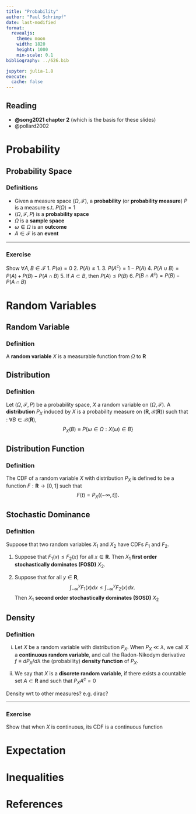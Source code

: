 ```yaml
---
title: "Probability"
author: "Paul Schrimpf"
date: last-modified
format:
  revealjs:
    theme: moon
    width: 1820
    height: 1000
    min-scale: 0.1
bibliography: ../626.bib

jupyter: julia-1.8
execute:
  cache: false
---
```


## Reading

- **@song2021 chapter 2** (which is the basis for these slides)
- @pollard2002

# Probability

## Probability Space

::: {.callout-tip icon=false}

### Definitions

- Given a measure space $(\Omega ,\mathscr{F})$, a **probability** (or **probability measure**)$\ P$ is a
measure s.t. $P(\Omega )=1$
-  $(\Omega ,\mathscr{F}, P)$ is a **probability space**
- $\Omega$ is a **sample space**
- $\omega \in \Omega$ is an **outcome**
- $A \in \mathscr{F}$ is an **event**

:::

---

::: {.callout-note icon=false}

### Exercise

Show $\forall A, B \in \mathscr{F}$
1. $P(\varnothing )=0$
2. $P(A)\leq 1.$
3. $P(A^{c})=1-P(A)$
4. $P(A\cup B)=P(A)+P(B)-P(A\cap B)$
5. If $A\subset B$, then $P(A)\leq P(B)$
6. $P(B\cap A^{c})=P(B)-P(A\cap B)$

:::

# Random Variables

## Random Variable

::: {.callout-tip icon=false}

### Definition

A **random variable** $X$ is a measurable function from $\Omega$ to $\mathbf{R}$

:::

## Distribution

::: {.callout-tip icon=false}

### Definition

Let $(\Omega ,\mathscr{F},P)$ be a probability space, $X$ a random variable on $(\Omega ,\mathscr{F})$.
A **distribution** $P_{X}$ induced by $X$ is a probability measure on $(\mathbf{R},\mathscr{B}(\mathbf{R}))$ such
that : $\forall B\in \mathscr{B}(\mathbf{R})$,
$$
P_{X}(B)\equiv P\left\{ \omega \in \Omega :X(\omega )\in B\right\}
$$

:::

## Distribution Function

::: {.callout-tip icon=false}

### Definition

The CDF of a random variable $X$ with
distribution $P_{X}$ is defined to be a function
$F:\mathbf{R}\rightarrow [0,1]$ such that
$$
F(t)=P_{X}\left( (-\infty ,t]\right) .
$$

:::

## Stochastic Dominance

::: {.callout-tip icon=false}

### Definition

Suppose that two random variables $X_1$ and $X_2$ have CDFs $F_1$ and $F_2$.

1. Suppose that $F_1(x) \le F_2(x)$ for all $x \in \mathbf{R}$. Then $X_1$ **first order stochastically dominates (FOSD)** $X_2$.

2. Suppose that for all $y \in \mathbf{R}$,
$$
		\int_{-\infty}^y F_1(x) dx \le \int_{-\infty}^y F_2(x) dx.
$$
    Then $X_1$ **second order stochastically dominates (SOSD)** $X_2$
:::

## Density

::: {.callout-tip icon=false}

### Definition

(i) Let $X$ be a random variable with
distribution $P_{X}$. When $P_{X}\ll \lambda$, we call $X$ a
**continuous random variable**, and call the Radon-Nikodym derivative
$f\equiv dP_{X}/d\lambda$ the (probability) **density function** of $P_{X}$.

(ii) We say that $X$ is a **discrete random variable**, if
there exists a countable set $A\subset \mathbf{R}$ and such that
$P_{X}A^{c}=0$

:::

::: {.notes}

Density wrt to other measures? e.g. dirac?

:::

---

::: {.callout-note icon=false}

### Exercise

Show that when $X$ is continuous, its CDF is a continuous function

:::

<!--- TODO: add examples or uses to go with these definitions --->

# Expectation

# Inequalities



# References
